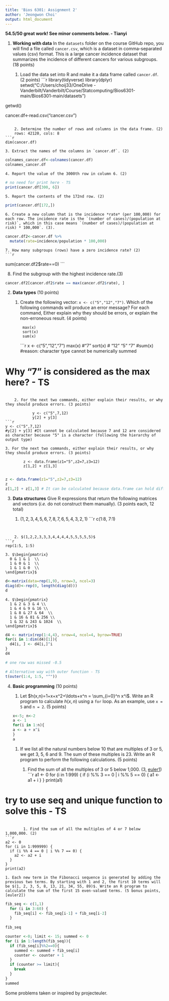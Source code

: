 ```yaml
---
title: 'Bios 6301: Assignment 2'
author: 'Jeongwon Choi'
output: html_document
---
```


**54.5/50 great work! See minor comments below. - Tianyi**

1. **Working with data** In the `datasets` folder on the course GitHub repo, you will find a file called `cancer.csv`, which is a dataset in comma-separated values (csv) format. This is a large cancer incidence dataset that summarizes the incidence of different cancers for various subgroups. (18 points)

    1. Load the data set into R and make it a data frame called `cancer.df`. (2 points)
```r
library(tidyverse)
library(dplyr)
setwd("C:/Users/choij33/OneDrive - Vanderbilt/Vanderbilt/Course/Statcomputing/Bios6301-main/Bios6301-main/datasets")

getwd()

cancer.df<-read.csv("cancer.csv")
```

    2. Determine the number of rows and columns in the data frame. (2)
    rows: 42120, cols: 8
```r
dim(cancer.df)
```
    3. Extract the names of the columns in `cancer.df`. (2)
```r
colnames_cancer.df<-colnames(cancer.df)
colnames_cancer.df
```

    4. Report the value of the 3000th row in column 6. (2)
```r
# no need for print here - TS
print(cancer.df[300, 6])
```

    5. Report the contents of the 172nd row. (2)
```r
print(cancer.df[172,])
```

    6. Create a new column that is the incidence *rate* (per 100,000) for each row. The incidence rate is the `(number of cases)/(population at risk)`, which in this case means `(number of cases)/(population at risk) * 100,000`. (3).
```r
cancer.df2<-cancer.df %>%
  mutate(rate=incidence/population * 100,000)
```


    7. How many subgroups (rows) have a zero incidence rate? (2)
    ```r
  sum(cancer.df2$rate==0)
    ```
    
 8. Find the subgroup with the highest incidence rate.(3)
```r
cancer.df2[cancer.df2$rate == max(cancer.df2$rate), ]
```
 
 
2. **Data types** (10 points)

    1. Create the following vector: `x <- c("5","12","7")`. Which of the following commands will produce an error message? For each command, Either explain why they should be errors, or explain the non-erroneous result. (4 points)

            max(x)
            sort(x)
            sum(x)
```r
x <- c("5","12","7")
max(x) #"7"
sort(x) # "12" "5"  "7"
#sum(x) #reason: character type cannot be numerically summed

# Why "7" is considered as the max here? - TS
```

    2. For the next two commands, either explain their results, or why they should produce errors. (3 points)

            y <- c("5",7,12)
            y[2] + y[3]
```r
y <- c("5",7,12)
#y[2] + y[3] #It cannot be calculated because 7 and 12 are considered as character because "5" is a character (following the hierarchy of output type)
```
            

    3. For the next two commands, either explain their results, or why they should produce errors. (3 points)

            z <- data.frame(z1="5",z2=7,z3=12)
            z[1,2] + z[1,3]
            
```r
z <- data.frame(z1="5",z2=7,z3=12)
z
z[1,2] + z[1,3] # It can be calculated because data.frame can hold different types of data - so z2 and z3 are double (not character) as they are.
```

3. **Data structures** Give R expressions that return the following matrices and vectors (*i.e.* do not construct them manually). (3 points each, 12 total)

    1. $(1,2,3,4,5,6,7,8,7,6,5,4,3,2,1)$
```r
c(1:8, 7:1)

```

    
    2. $(1,2,2,3,3,3,4,4,4,4,5,5,5,5,5)$
```r
rep(1:5, 1:5)
```

    3. $\begin{pmatrix}
      0 & 1 & 1  \\
      1 & 0 & 1  \\
      1 & 1 & 0  \\
    \end{pmatrix}$
```r
d<-matrix(data=rep(1,9), nrow=3, ncol=3)
diag(d)<-rep(0, length(diag(d)))
d
```

    4. $\begin{pmatrix}
      1 & 2 & 3 & 4 \\
      1 & 4 & 9 & 16 \\
      1 & 8 & 27 & 64  \\
      1 & 16 & 81 & 256 \\
      1 & 32 & 243 & 1024  \\
    \end{pmatrix}$
```r
d4 <- matrix(rep(1:4,4), nrow=4, ncol=4, byrow=TRUE)
for(i in 1:dim(d4)[1]){
  d4[i, ] <- d4[i,]^i
}
d4

# one row was missed -0.5

# Alternative way with outer function - TS
t(outer(1:4, 1:5, "^"))
```


4. **Basic programming** (10 points)

    1. Let $h(x,n)=1+x+x^2+\ldots+x^n = \sum_{i=0}^n x^i$. Write an R program to calculate $h(x,n)$ using a `for` loop. As an example, use `x = 5` and `n = 2`. (5 points)
```r
x<-5; n<-2
a <- 1
for(i in 1:n){
a <- a + x^i 
}
a
```

    1. If we list all the natural numbers below 10 that are multiples of 3 or 5, we get 3, 5, 6 and 9. The sum of these multiples is 23. Write an R program to perform the following calculations. (5 points)

        1. Find the sum of all the multiples of 3 or 5 below 1,000. (3, [euler1])
```r
a1 <- 0
for (i in 1:999) {
  if (i %% 3 == 0 | i %% 5 == 0) {
    a1 <- a1 + i
  }
}
print(a1)

# try to use seq and unique function to solve this - TS
```

        1. Find the sum of all the multiples of 4 or 7 below 1,000,000. (2)
```r
a2 <- 0
for (i in 1:999999) {
  if (i %% 4 == 0 | i %% 7 == 0) {
    a2 <- a2 + i
  }
}
print(a2)
```

    1. Each new term in the Fibonacci sequence is generated by adding the previous two terms. By starting with 1 and 2, the first 10 terms will be $(1, 2, 3, 5, 8, 13, 21, 34, 55, 89)$. Write an R program to calculate the sum of the first 15 even-valued terms. (5 bonus points, [euler2])

```r


fib_seq <- c(1,1)
  for (i in 3:60) {
    fib_seq[i] <- fib_seq[i-1] + fib_seq[i-2]
  }
  
fib_seq

counter <-0; limit <- 15; summed <- 0
for (i in 1:length(fib_seq)){
  if (fib_seq[i]%%2==0){
    summed <- summed + fib_seq[i]
    counter <- counter + 1
  }
  if (counter >= limit){
    break
  }
}
summed
```

Some problems taken or inspired by projecteuler.

[euler1]: https://projecteuler.net/problem=1
[euler2]: https://projecteuler.net/problem=2
